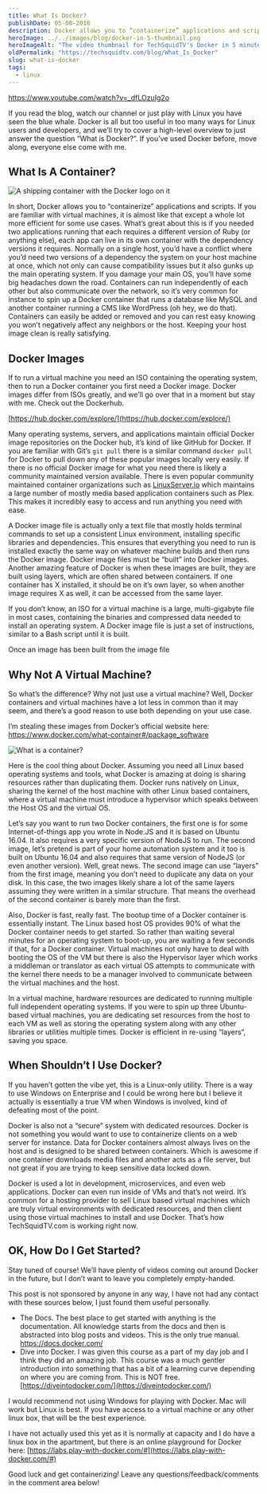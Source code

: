 ```yaml
---
title: What Is Docker?
publishDate: 05-08-2018
description: Docker allows you to “containerize” applications and scripts. Like a virtual machine, but even faster. Let's build a container.
heroImage: ../../images/blog/docker-in-5-thumbnail.png
heroImageAlt: "The video thumbnail for TechSquidTV's Docker in 5 minutes"
oldPermalink: "https://techsquidtv.com/blog/What_Is_Docker"
slug: what-is-docker
tags:
  - linux
---
```



https://www.youtube.com/watch?v=_dfLOzuIg2o

If you read the blog, watch our channel or just play with Linux you have seen the blue whale. Docker is all but too useful in too many ways for Linux users and developers, and we’ll try to cover a high-level overview to just answer the question “What is Docker?”. If you’ve used Docker before, move along, everyone else come with me.

## What Is A Container?

<Image
  src={DockerContainerShip}
  alt="A shipping container with the Docker logo on it"
/>

In short, Docker allows you to “containerize” applications and scripts. If you are familiar with virtual machines, it is almost like that except a whole lot more efficient for some use cases. What’s great about this is if you needed two applications running that each requires a different version of Ruby (or anything else), each app can live in its own container with the dependency versions it requires. Normally on a single host, you’d have a conflict where you’d need two versions of a dependency the system on your host machine at once, which not only can cause compatibility issues but it also gunks up the main operating system. If you damage your main OS, you’ll have some big headaches down the road. Containers can run independently of each other but also communicate over the network, so it’s very common for instance to spin up a Docker container that runs a database like MySQL and another container running a CMS like WordPress (oh hey, we do that). Containers can easily be added or removed and you can rest easy knowing you won’t negatively affect any neighbors or the host. Keeping your host image clean is really satisfying.

## Docker Images

If to run a virtual machine you need an ISO containing the operating system, then to run a Docker container you first need a Docker image. Docker images differ from ISOs greatly, and we’ll go over that in a moment but stay with me. Check out the Dockerhub.

[https://hub.docker.com/explore/](https://hub.docker.com/explore/)

Many operating systems, servers, and applications maintain official Docker image repositories on the Docker hub, it’s kind of like GitHub for Docker. If you are familiar with Git’s `git pull` there is a similar command `docker pull` for Docker to pull down any of these popular images locally very easily. If there is no official Docker image for what you need there is likely a community maintained version available. There is even popular community maintained container organizations such as [LinuxServer.io](https://linuxserver.io) which maintains a large number of mostly media based application containers such as Plex. This makes it incredibly easy to access and run anything you need with ease.

A Docker image file is actually only a text file that mostly holds terminal commands to set up a consistent Linux environment, installing specific libraries and dependencies. This ensures that everything you need to run is installed exactly the same way on whatever machine builds and then runs the Docker image. Docker image files must be “built” into Docker images. Another amazing feature of Docker is when these images are built, they are built using layers, which are often shared between containers. If one container has X installed, it should be on it’s own layer, so when another image requires X as well, it can be accessed from the same layer.

If you don’t know, an ISO for a virtual machine is a large, multi-gigabyte file in most cases, containing the binaries and compressed data needed to install an operating system. A Docker image file is just a set of instructions, similar to a Bash script until it is built.

Once an image has been built from the image file

## Why Not A Virtual Machine?

So what’s the difference? Why not just use a virtual machine? Well, Docker containers and virtual machines have a lot less in common than it may seem, and there’s a good reason to use both depending on your use case.

I’m stealing these images from Docker’s official website here: https://www.docker.com/what-container#/package_software

<Image src={WhatIsContainer} alt="What is a container?" />

Here is the cool thing about Docker. Assuming you need all Linux based operating systems and tools, what Docker is amazing at doing is sharing resources rather than duplicating them. Docker runs natively on Linux, sharing the kernel of the host machine with other Linux based containers, where a virtual machine must introduce a hypervisor which speaks between the Host OS and the virtual OS.

Let’s say you want to run two Docker containers, the first one is for some Internet-of-things app you wrote in Node.JS and it is based on Ubuntu 16.04. It also requires a very specific version of NodeJS to run. The second image, let’s pretend is part of your home automation system and it too is built on Ubuntu 16.04 and also requires that same version of NodeJS (or even another version). Well, great news. The second image can use “layers” from the first image, meaning you don’t need to duplicate any data on your disk. In this case, the two images likely share a lot of the same layers assuming they were written in a similar structure. That means the overhead of the second container is barely more than the first.

Also, Docker is fast, really fast. The bootup time of a Docker container is essentially instant. The Linux based host OS provides 90% of what the Docker container needs to get started. So rather than waiting several minutes for an operating system to boot-up, you are waiting a few seconds if that, for a Docker container. Virtual machines not only have to deal with booting the OS of the VM but there is also the Hypervisor layer which works a middleman or translator as each virtual OS attempts to communicate with the kernel there needs to be a manager involved to communicate between the virtual machines and the host.

In a virtual machine, hardware resources are dedicated to running multiple full independent operating systems. If you were to spin up three Ubuntu-based virtual machines, you are dedicating set resources from the host to each VM as well as storing the operating system along with any other libraries or utilities multiple times. Docker is efficient in re-using “layers“, saving you space.

## When Shouldn’t I Use Docker?

If you haven’t gotten the vibe yet, this is a Linux-only utility. There is a way to use Windows on Enterprise and I could be wrong here but I believe it actually is essentially a true VM when Windows is involved, kind of defeating most of the point.

Docker is also not a “secure” system with dedicated resources. Docker is not something you would want to use to containerize clients on a web server for instance. Data for Docker containers almost always lives on the host and is designed to be shared between containers. Which is awesome if one container downloads media files and another acts as a file server, but not great if you are trying to keep sensitive data locked down.

Docker is used a lot in development, microservices, and even web applications. Docker can even run inside of VMs and that’s not weird. It’s common for a hosting provider to sell Linux based virtual machines which are truly virtual environments with dedicated resources, and then client using those virtual machines to install and use Docker. That’s how TechSquidTV.com is working right now.

## OK, How Do I Get Started?

Stay tuned of course! We’ll have plenty of videos coming out around Docker in the future, but I don’t want to leave you completely empty-handed.

This post is not sponsored by anyone in any way, I have not had any contact with these sources below, I just found them useful personally.

- The Docs. The best place to get started with anything is the documentation. All knowledge starts from the docs and then is abstracted into blog posts and videos. This is the only true manual. https://docs.docker.com/
- Dive into Docker. I was given this course as a part of my day job and I think they did an amazing job. This course was a much gentler introduction into something that has a bit of a learning curve depending on where you are coming from. This is NOT free. [https://diveintodocker.com/](https://diveintodocker.com/)

I would recommend not using Windows for playing with Docker. Mac will work but Linux is best. If you have access to a virtual machine or any other linux box, that will be the best experience.

I have not actually used this yet as it is normally at capacity and I do have a linux box in the apartment, but there is an online playground for Docker here: [https://labs.play-with-docker.com/#](https://labs.play-with-docker.com/#)

Good luck and get containerizing! Leave any questions/feedback/comments in the comment area below!
